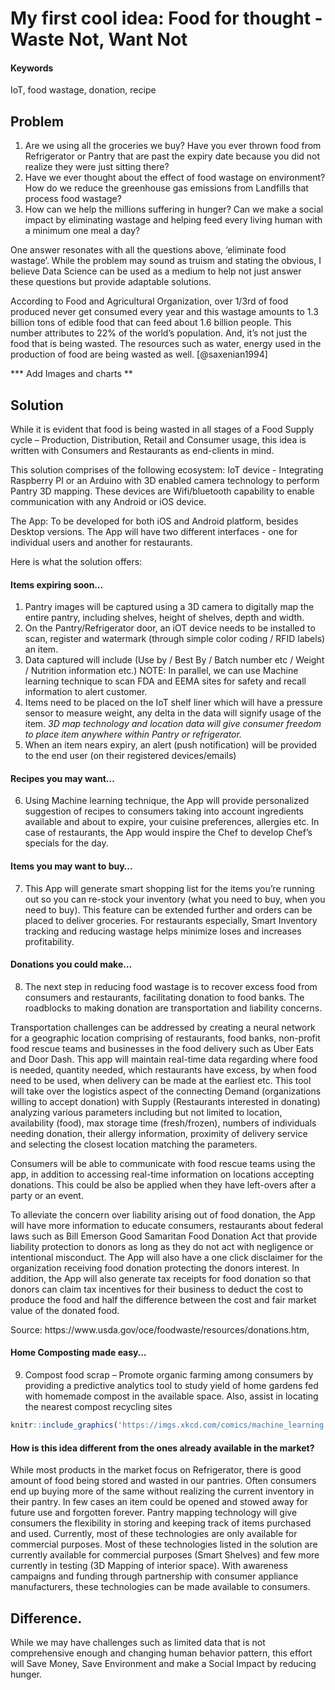 # My first cool idea: Food for thought - Waste Not, Want Not

#### Keywords {-}

IoT, food wastage, donation, recipe

## Problem

1.  Are we using all the groceries we buy? Have you ever thrown food from Refrigerator or Pantry that are past the expiry date because you did not realize they were just sitting there? 
2.  Have we ever thought about the effect of food wastage on environment? How do we reduce the greenhouse gas emissions from Landfills that process food wastage?
3.  How can we help the millions suffering in hunger? Can we make a social impact by eliminating wastage and helping feed every living human with a minimum one meal a day?  

One answer resonates with all the questions above, ‘eliminate food wastage’. While the problem may sound as truism and stating the obvious, I believe Data Science can be used as a medium to help not just answer these questions but provide adaptable solutions.

According to Food and Agricultural Organization, over 1/3rd of food produced never get consumed every year and this wastage amounts to 1.3 billion tons of edible food that can feed about 1.6 billion people. This number attributes to 22% of the world’s population. And, it’s not just the food that is being wasted. The resources such as water, energy used in the production of food are being wasted as well. [@saxenian1994]

*** Add Images and charts **

## Solution

While it is evident that food is being wasted in all stages of a Food Supply cycle – Production, Distribution, Retail and Consumer usage, this idea is written with Consumers and Restaurants as end-clients in mind. 

This solution comprises of the following ecosystem: 
IoT device - Integrating Raspberry PI or an Arduino with 3D enabled camera technology to perform Pantry 3D mapping. These devices are Wifi/bluetooth capability to enable communication with any Android or iOS device. 

The App: To be developed for both iOS and Android platform, besides Desktop versions. The App will have two different interfaces - one for individual users and another for restaurants.  

Here is what the solution offers:

#### Items expiring soon… 
1.	 Pantry images will be captured using a 3D camera to digitally map the entire pantry, including shelves, height of shelves, depth and width.
2.	 On the Pantry/Refrigerator door, an iOT device needs to be installed to scan, register and watermark (through simple color coding / RFID labels) an item. 
3.	 Data captured will include (Use by / Best By / Batch number etc / Weight / Nutrition information etc.) NOTE: In parallel, we can use Machine learning technique to scan FDA and EEMA sites for safety and recall information to alert customer.
4.	 Items need to be placed on the IoT shelf liner which will have a pressure sensor to measure weight, any delta in the data will signify usage of the item. *3D map technology and location data will give consumer freedom to place item anywhere within Pantry or refrigerator.*
5.	 When an item nears expiry, an alert (push notification) will be provided to the end user (on their registered devices/emails)


#### Recipes you may want…
6.	 Using Machine learning technique, the App will provide personalized suggestion of recipes to consumers taking into account ingredients available and about to expire, your cuisine preferences, allergies etc. In case of restaurants, the App would inspire the Chef to develop Chef's specials for the day.

#### Items you may want to buy…
7.	 This App will generate smart shopping list for the items you’re running out so you can re-stock your inventory (what you need to buy, when you need to buy). This feature can be extended further and orders can be placed to deliver groceries. For restaurants especially, Smart Inventory tracking and reducing wastage helps minimize loses and increases profitability.

#### Donations you could make…
8.  The next step in reducing food wastage is to recover excess food from consumers and restaurants, facilitating donation to food banks. The roadblocks to making donation are transportation and liability concerns.

Transportation challenges can be addressed by creating a neural network for a geographic location comprising of restaurants, food banks, non-profit food rescue teams and businesses in the food delivery such as Uber Eats and Door Dash. This app will maintain real-time data regarding where food is needed, quantity needed, which restaurants have excess, by when food need to be used, when delivery can be made at the earliest etc. This tool will take over the logistics aspect of the connecting Demand (organizations willing to accept donation) with Supply (Restaurants interested in donating) analyzing various parameters including but not limited to location, availability (food), max storage time (fresh/frozen), numbers of individuals needing donation, their allergy information, proximity of delivery service and selecting the closest location matching the parameters.

Consumers will be able to communicate with food rescue teams using the app, in addition to accessing real-time information on locations accepting donations. This could be also be applied when they have left-overs after a party or an event.

To alleviate the concern over liability arising out of food donation, the App will have more information to educate consumers, restaurants about federal laws such as Bill Emerson Good Samaritan Food Donation Act that provide liability protection to donors as long as they do not act with negligence or intentional misconduct. The App will also have a one click disclaimer for the organization receiving food donation protecting the donors interest. In addition, the App will also generate tax receipts for food donation so that donors can claim tax incentives for their business to deduct the cost to produce the food and half the difference between the cost and  fair market value of the donated food.  

Source: https://www.usda.gov/oce/foodwaste/resources/donations.htm, 

#### Home Composting made easy...
9.  Compost food scrap – Promote organic farming among consumers by providing a predictive analytics tool to study yield of home gardens fed with homemade compost in the available space. Also, assist in locating the nearest compost recycling sites
<!-- ...or include images directly from the web. Cite your sources! -->
```r
knitr::include_graphics('https://imgs.xkcd.com/comics/machine_learning.png')
```
 
#### How is this idea different from the ones already available in the market?
While most products in the market focus on Refrigerator, there is good amount of food being stored and wasted in our pantries. Often consumers end up buying more of the same without realizing the current inventory in their pantry. In few cases an item could be opened and stowed away for future use and forgotten forever. Pantry mapping technology will give consumers the flexibility in storing and keeping track of items purchased and used.  Currently, most of these technologies are only available for commercial purposes. Most of these technologies listed in the solution are currently available for commercial purposes (Smart Shelves) and few more currently in testing (3D Mapping of interior space). With awareness campaigns and funding through partnership with consumer appliance manufacturers, these technologies can be made available to consumers.  


## Difference.

While we may have challenges such as limited data that is not comprehensive enough and changing human behavior pattern, this effort will Save Money, Save Environment and make a Social Impact by reducing hunger.
